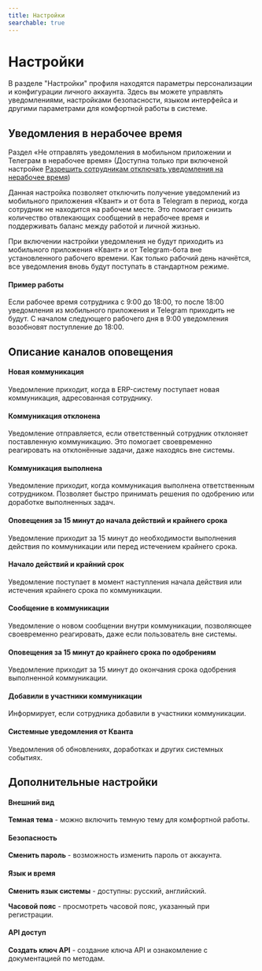```yaml
---
title: Настройки
searchable: true
---
```


# Настройки

В разделе "Настройки" профиля находятся параметры персонализации и конфигурации личного аккаунта. Здесь вы можете управлять уведомлениями, настройками безопасности, языком интерфейса и другими параметрами для комфортной работы в системе.

## Уведомления в нерабочее время

Раздел «Не отправлять уведомления в мобильном приложении и Телеграм в нерабочее время» (Доступна только при включеной настройке [Разрешить сотрудникам отключать уведомления на нерабочее время](/reference/settings/advanced#разрешить-сотрудникам-отключать-уведомления-на-нерабочее-время))

Данная настройка позволяет отключить получение уведомлений из мобильного приложения «Квант» и от бота в Telegram в период, когда сотрудник не находится на рабочем месте. Это помогает снизить количество отвлекающих сообщений в нерабочее время и поддерживать баланс между работой и личной жизнью.

При включении настройки уведомления не будут приходить из мобильного приложения «Квант» и от Telegram-бота вне установленного рабочего времени. Как только рабочий день начнётся, все уведомления вновь будут поступать в стандартном режиме.

#### Пример работы

Если рабочее время сотрудника с 9:00 до 18:00, то после 18:00 уведомления из мобильного приложения и Telegram приходить не будут. С началом следующего рабочего дня в 9:00 уведомления возобновят поступление до 18:00.

## Описание каналов оповещения

#### Новая коммуникация

Уведомление приходит, когда в ERP-систему поступает новая коммуникация, адресованная сотруднику.

#### Коммуникация отклонена

Уведомление отправляется, если ответственный сотрудник отклоняет поставленную коммуникацию. Это помогает своевременно реагировать на отклонённые задачи, даже находясь вне системы.

#### Коммуникация выполнена

Уведомление приходит, когда коммуникация выполнена ответственным сотрудником. Позволяет быстро принимать решения по одобрению или доработке выполненных задач.

#### Оповещения за 15 минут до начала действий и крайнего срока

Уведомление приходит за 15 минут до необходимости выполнения действия по коммуникации или перед истечением крайнего срока.

#### Начало действий и крайний срок

Уведомление поступает в момент наступления начала действия или истечения крайнего срока по коммуникации.

#### Сообщение в коммуникации

Уведомление о новом сообщении внутри коммуникации, позволяющее своевременно реагировать, даже если пользователь вне системы.

#### Оповещения за 15 минут до крайнего срока по одобрениям

Уведомление приходит за 15 минут до окончания срока одобрения выполненной коммуникации.

#### Добавили в участники коммуникации

Информирует, если сотрудника добавили в участники коммуникации.

#### Системные уведомления от Кванта

Уведомления об обновлениях, доработках и других системных событиях.

## Дополнительные настройки

#### Внешний вид

**Темная тема** - можно включить темную тему для комфортной работы.

#### Безопасность

**Сменить пароль** - возможность изменить пароль от аккаунта.

#### Язык и время

**Сменить язык системы** - доступны: русский, английский.

**Часовой пояс** - просмотреть часовой пояс, указанный при регистрации.

#### API доступ

**Создать ключ API** - создание ключа API и ознакомление с документацией по методам.